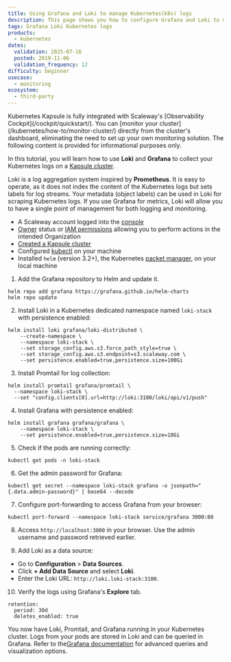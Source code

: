 ```yaml
---
title: Using Grafana and Loki to manage Kubernetes(k8s) logs
description: This page shows you how to configure Grafana and Loki to manage Kubernetes (k8s) logs
tags: Grafana Loki Kubernetes logs
products:
  - kubernetes
dates:
  validation: 2025-07-16
  posted: 2019-11-06
  validation_frequency: 12
difficulty: beginner
usecase:
  - monitoring
ecosystem:
  - third-party
---
```



<Message type="important">
  Kubernetes Kapsule is fully integrated with Scaleway's [Observability Cockpit](/cockpit/quickstart/).
  You can [monitor your cluster](/kubernetes/how-to/monitor-cluster/) directly from the cluster's dashboard, eliminating the need to set up your own monitoring solution.
  The following content is provided for informational purposes only.
</Message>

In this tutorial, you will learn how to use **Loki** and **Grafana** to collect your Kubernetes logs on a [Kapsule cluster](/kubernetes/how-to/create-cluster/).

Loki is a log aggregation system inspired by **Prometheus**. It is easy to operate, as it does not index the content of the Kubernetes logs but sets labels for log streams. Your metadata (object labels) can be used in Loki for scraping Kubernetes logs. If you use Grafana for metrics, Loki will allow you to have a single point of management for both logging and monitoring.

<Requirements />

- A Scaleway account logged into the [console](https://account.scaleway.com/?service=elements)
- [Owner](/iam/concepts/#owner) status or [IAM permissions](/iam/concepts/#permission) allowing you to perform actions in the intended Organization
- [Created a Kapsule cluster](/kubernetes/how-to/create-cluster/)
- Configured [kubectl](/kubernetes/how-to/connect-cluster-kubectl/) on your machine
- Installed `helm` (version 3.2+), the Kubernetes [packet manager](https://helm.sh/), on your local machine

1. Add the Grafana repository to Helm and update it.
  ```
  helm repo add grafana https://grafana.github.io/helm-charts
  helm repo update
  ```
2. Install Loki in a Kubernetes dedicated namespace named `loki-stack` with persistence enabled:
  ```
  helm install loki grafana/loki-distributed \
      --create-namespace \
      --namespace loki-stack \
      --set storage_config.aws.s3.force_path_style=true \
      --set storage_config.aws.s3.endpoint=s3.scaleway.com \
      --set persistence.enabled=true,persistence.size=100Gi
  ```
3. Install Promtail for log collection:
  ```
  helm install promtail grafana/promtail \
    --namespace loki-stack \
    --set "config.clients[0].url=http://loki:3100/loki/api/v1/push"
  ```
4. Install Grafana with persistence enabled:
  ```
  helm install grafana grafana/grafana \
      --namespace loki-stack \
      --set persistence.enabled=true,persistence.size=10Gi
  ```
5. Check if the pods are running correctly:
```
kubectl get pods -n loki-stack
```
6. Get the admin password for Grafana:
  ```
  kubectl get secret --namespace loki-stack grafana -o jsonpath="{.data.admin-password}" | base64 --decode
  ```
7. Configure port-forwarding to access Grafana from your browser:
  ```
  kubectl port-forward --namespace loki-stack service/grafana 3000:80
  ```
8. Access `http://localhost:3000` in your browser. Use the admin username and password retrieved earlier.

9. Add Loki as a data source:
  - Go to **Configuration** > **Data Sources**.
  - Click **+ Add Data Source** and select **Loki**.
  - Enter the Loki URL: `http://loki.loki-stack:3100`.

10. Verify the logs using Grafana's **Explore** tab.
  ```
  retention:
    period: 30d
    deletes_enabled: true
  ```

You now have Loki, Promtail, and Grafana running in your Kubernetes cluster. Logs from your pods are stored in Loki and can be queried in Grafana. Refer to the[Grafana documentation](https://grafana.com/docs/features/datasources/loki/) for advanced queries and visualization options.